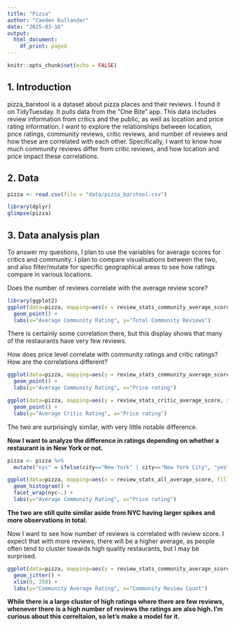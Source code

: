 ```yaml
---
title: "Pizza"
author: "Caeden Kullander"
date: "2025-03-16"
output:
  html_document:
    df_print: paged
---
```


```r
knitr::opts_chunk$set(echo = FALSE)
```

## 1. Introduction

pizza_barstool is a dataset about pizza places and their reviews. I found it on TidyTuesday. It pulls data from the “One Bite” app. This data includes review information from critics and the public, as well as location and price rating information.
I want to explore the relationships between location, price ratings, community reviews, critic reviews, and number of reviews and how these are correlated with each other. 
Specifically, I want to know how much community reviews differ from critic reviews, and how location and price impact these correlations.

## 2. Data

```r
pizza <- read.csv(file = "data/pizza_barstool.csv")
```


```r
library(dplyr)
glimpse(pizza)
```

## 3. Data analysis plan

To answer my questions, I plan to use the variables for average scores for critics and community. I plan to compare visualisations between the two, and also filter/mutate for specific geographical areas to see how ratings compare in various locations.

Does the number of reviews correlate with the average review score?

```r
library(ggplot2)
ggplot(data=pizza, mapping=aes(x = review_stats_community_average_score, y = review_stats_community_count)) +
  geom_point() +
  labs(x="Average Community Rating", y="Total Community Reviews")
```

There is certainly some correlation there, but this display shows that many of the restaurants have very few reviews.


How does price level correlate with community ratings and critic ratings? How are the correlations different?
```r

ggplot(data=pizza, mapping=aes(y = review_stats_community_average_score, x = price_level)) +
  geom_point() +
  labs(y="Average Community Rating", x="Price rating")
```

```r

ggplot(data=pizza, mapping=aes(y = review_stats_critic_average_score, x = price_level)) +
  geom_point() +
  labs(y="Average Critic Rating", x="Price rating")
```

The two are surprisingly similar, with very little notable difference.







**Now I want to analyze the difference in ratings depending on whether a restaurant is in New York or not.**

```r
pizza <- pizza %>%
  mutate("nyc" = ifelse(city=="New York" | city=="New York City", "yes", "no"))
```

```r
ggplot(data=pizza, mapping=aes(x = review_stats_all_average_score, fill = nyc)) +
  geom_histogram() +
  facet_wrap(nyc~.) +
  labs(y="Average Community Rating", x="Price rating")
```

**The two are still quite similar aside from NYC having larger spikes and more observations in total.**



Now I want to see how number of reviews is correlated with review score. I expect that with more reviews, there will be a higher average, as people often tend to cluster towards high quality restaurants, but I may be surprised.

```r
ggplot(data=pizza, mapping=aes(y = review_stats_community_average_score, x = review_stats_community_count, alpha=0.5)) +
  geom_jitter() +
  xlim(0, 250) +
  labs(y="Community Average Rating", x="Community Review Count")
```

**While there is a large cluster of high ratings where there are few reviews, whenever there is a high number of reviews the ratings are also high. I'm curious about this correltaion, so let's make a model for it.**





